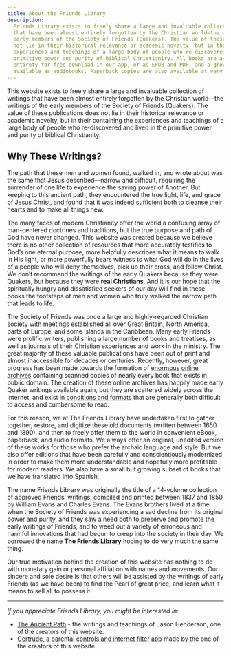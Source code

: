 ```yaml
---
title: About the Friends Library
description:
  Friends Library exists to freely share a large and invaluable collection of writings
  that have been almost entirely forgotten by the Christian world—the writings of the
  early members of the Society of Friends (Quakers). The value of these publications does
  not lie in their historical relevance or academic novelty, but in their containing the
  experiences and teachings of a large body of people who re-discovered and lived in the
  primitive power and purity of biblical Christianity. All books are available in their
  entirety for free download in our app, or as EPUB and PDF, and a growing number are
  available as audiobooks. Paperback copies are also available at very low cost.
---
```


<Lead>
  This website exists to freely share a large and invaluable collection of writings that
  have been almost entirely forgotten by the Christian world&mdash;the writings of the
  early members of the Society of Friends (Quakers). The value of these publications does
  not lie in their historical relevance or academic novelty, but in their containing the
  experiences and teachings of a large body of people who re-discovered and lived in the
  primitive power and purity of biblical Christianity.
</Lead>

## Why These Writings?

The path that these men and women found, walked in, and wrote about was the same that
Jesus described&mdash;narrow and difficult, requiring the surrender of one life to
experience the saving power of Another. But keeping to this ancient path, they encountered
the true light, life, and grace of Jesus Christ, and found that it was indeed sufficient
both to cleanse their hearts and to make all things new.

The many faces of modern Christianity offer the world a confusing array of man-centered
doctrines and traditions, but the true purpose and path of God have never changed. This
website was created because we believe there is no other collection of resources that more
accurately testifies to God’s one eternal purpose, more helpfully describes what it means
to walk in His light, or more powerfully bears witness to what God will do in the lives of
a people who will deny themselves, pick up their cross, and follow Christ. We don’t
recommend the writings of the early Quakers because they were Quakers, but because they
were **real Christians**. And it is our hope that the spiritually hungry and dissatisfied
seekers of our day will find in these books the footsteps of men and women who truly
walked the narrow path that leads to life.

The Society of Friends was once a large and highly-regarded Christian society with
meetings established all over Great Britain, North America, parts of Europe, and some
islands in the Caribbean. Many early Friends were prolific writers, publishing a large
number of books and treatises, as well as journals of their Christian experiences and work
in the ministry. The great majority of these valuable publications have been out of print
and almost inaccessible for decades or centuries. Recently, however, great progress has
been made towards the formation of [enormous](https://books.google.com/)
[online](https://archive.org/details/texts) [archives](https://www.hathitrust.org/)
containing scanned copies of nearly every book that exists in public domain. The creation
of these online archives has happily made early Quaker writings available again, but they
are scattered widely across the internet, and exist in
[conditions and formats](https://books.google.com/books?id=LCEJAAAAQAAJ&printsec=frontcover&cad=0#v=onepage)
that are generally both difficult to access and cumbersome to read.

For this reason, we at The Friends Library have undertaken first to gather together,
restore, and digitize these old documents (written between 1650 and 1890), and then to
freely offer them to the world in convenient eBook, paperback, and audio formats. We
always offer an original, unedited version of these works for those who prefer the archaic
language and style. But we also offer editions that have been carefully and
conscientiously modernized in order to make them more understandable and hopefully more
profitable for modern readers. We also have a small but growing subset of books that we
have translated into Spanish.

The name Friends Library was originally the title of a 14-volume collection of approved
Friends’ writings, compiled and printed between 1837 and 1850 by William Evans and Charles
Evans. The Evans brothers lived at a time when the Society of Friends was experiencing a
sad decline from its original power and purity, and they saw a need both to preserve and
promote the early writings of Friends, and to weed out a variety of erroneous and harmful
innovations that had begun to creep into the society in their day. We borrowed the name
**The Friends Library** hoping to do very much the same thing.

Our true motivation behind the creation of this website has nothing to do with monetary
gain or personal affiliation with names and movements. Our sincere and sole desire is that
others will be assisted by the writings of early Friends (as we have been) to find the
Pearl of great price, and learn what it means to sell all to possess it.

<hr className="pt-8 pb-4" />

_If you appreciate Friends Library, you might be interested in:_

- [The Ancient Path](https://hender.blog) - the writings and teachings of Jason Henderson,
  one of the creators of this website.
- [Gertrude, a parental controls and internet filter app](https://gertrude.app) made by
  the one of the creators of this website.
